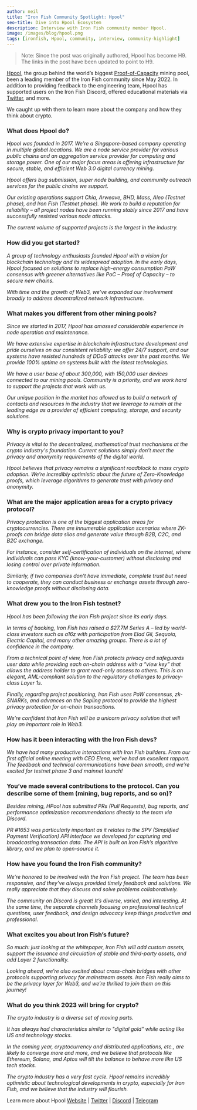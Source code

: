 ```yaml
---
author: neil
title: "Iron Fish Community Spotlight: Hpool"
seo-title: Dive into Hpool Ecosystem
description: Interview with Iron Fish community member Hpool.
image: /images/blog/hpool.png
tags: [ironfish, Hpool, community, interview, community-highlight]
---
```


> Note: Since the post was originally authored, Hpool has become H9. The links in the post have been updated to point to H9.

[Hpool](https://www.h9.com), the group behind the world’s biggest [Proof-of-Capacity](https://www.investopedia.com/terms/p/proof-capacity-cryptocurrency.asp#:~:text=Proof%20of%20capacity%20(PoC)%20is,mining%20rights%20and%20validate%20transactions.) mining pool, been a leading member of the Iron Fish community since May 2022. In addition to providing feedback to the engineering team, Hpool has supported users on the Iron Fish Discord, offered educational materials via [Twitter](https://twitter.com/H9_Pool), and more.

We caught up with them to learn more about the company and how they think about crypto.

### What does Hpool do?
*Hpool was founded in 2017. We’re a Singapore-based company operating in multiple global locations. We are a node service provider for various public chains and an aggregation service provider for computing and storage power. One of our major focus areas is offering infrastructure for secure, stable, and efficient Web 3.0 digital currency mining.*

*Hpool offers bug submission, super node building, and community outreach services for the public chains we support.*

*Our existing operations support Chia, Arweave, BHD, Mass, Aleo (Testnet phase), and Iron Fish (Testnet phase). We work to build a reputation for reliability – all project nodes have been running stably since 2017 and have successfully resisted various node attacks.*

*The current volume of supported projects is the largest in the industry.*

### How did you get started?
*A group of technology enthusiasts founded Hpool with a vision for blockchain technology and its widespread adoption. In the early days, Hpool focused on solutions to replace high-energy consumption PoW consensus with greener alternatives like PoC – Proof of Capacity – to secure new chains.*

*With time and the growth of Web3, we’ve expanded our involvement broadly to address decentralized network infrastructure.*

### What makes you different from other mining pools?
*Since we started in 2017, Hpool has amassed considerable experience in node operation and maintenance.*

*We have extensive expertise in blockchain infrastructure development and pride ourselves on our consistent reliability: we offer 24/7 support, and our systems have resisted hundreds of DDoS attacks over the past months. We provide 100% uptime on systems built with the latest technologies.*

*We have a user base of about 300,000, with 150,000 user devices connected to our mining pools. Community is a priority, and we work hard to support the projects that work with us.*

*Our unique position in the market has allowed us to build a network of contacts and resources in the industry that we leverage to remain at the leading edge as a provider of efficient computing, storage, and security solutions.*

### Why is crypto privacy important to you?
*Privacy is vital to the decentralized, mathematical trust mechanisms at the crypto industry's foundation. Current solutions simply don’t meet the privacy and anonymity requirements of the digital world.*

*Hpool believes that privacy remains a significant roadblock to mass crypto adoption. We’re incredibly optimistic about the future of Zero-Knowledge proofs, which leverage algorithms to generate trust with privacy and anonymity.*

### What are the major application areas for a crypto privacy protocol?
*Privacy protection is one of the biggest application areas for cryptocurrencies. There are innumerable application scenarios where ZK-proofs can bridge data silos and generate value through B2B, C2C, and B2C exchange.*

*For instance, consider self-certification of individuals on the internet, where individuals can pass KYC (know-your-customer) without disclosing and losing control over private information.*

*Similarly, if two companies don’t have immediate, complete trust but need to cooperate, they can conduct business or exchange assets through zero-knowledge proofs without disclosing data.*

### What drew you to the Iron Fish testnet?
*Hpool has been following the Iron Fish project since its early days.*

*In terms of backing, Iron Fish has raised a $27.7M Series A –  led by world-class investors such as a16z with participation from Elad Gil, Sequoia, Electric Capital, and many other amazing groups. There is a lot of confidence in the company.*

*From a technical point of view, Iron Fish protects privacy and safeguards user data while providing each on-chain address with a “view key” that allows the address holder to grant read-only access to others. This is an elegant, AML-compliant solution to the regulatory challenges to privacy-class Layer 1s.*

*Finally, regarding project positioning, Iron Fish uses PoW consensus, zk-SNARKs, and advances on the Sapling protocol to provide the highest privacy protection for on-chain transactions.*

*We’re confident that Iron Fish will be a unicorn privacy solution that will play an important role in Web3.*

### How has it been interacting with the Iron Fish devs?
*We have had many productive interactions with Iron Fish builders. From our first official online meeting with CEO Elena, we’ve had an excellent rapport. The feedback and technical communications have been smooth, and we’re excited for testnet phase 3 and mainnet launch!*

### You’ve made several contributions to the protocol. Can you describe some of them (mining, bug reports, and so on)?
*Besides mining, HPool has submitted PRs (Pull Requests), bug reports, and performance optimization recommendations directly to the team via Discord.*

*PR #1653 was particularly important as it relates to the SPV (Simplified Payment Verification) API interface we developed for capturing and broadcasting transaction data. The API is built on Iron Fish’s algorithm library, and we plan to open-source it.*

### How have you found the Iron Fish community?
*We’re honored to be involved with the Iron Fish project. The team has been responsive, and they’ve always provided timely feedback and solutions. We really appreciate that they discuss and solve problems collaboratively.*

*The community on Discord is great! It’s diverse, varied, and interesting. At the same time, the separate channels focusing on professional technical questions, user feedback, and design advocacy keep things productive and professional.*

### What excites you about Iron Fish’s future?
*So much: just looking at the whitepaper, Iron Fish will add custom assets, support the issuance and circulation of stable and third-party assets, and add Layer 2 functionality.*

*Looking ahead, we’re also excited about cross-chain bridges with other protocols supporting privacy for mainstream assets. Iron Fish really aims to be the privacy layer for Web3, and we’re thrilled to join them on this journey!*

### What do you think 2023 will bring for crypto?
*The crypto industry is a diverse set of moving parts.*

*It has always had characteristics similar to "digital gold” while acting like US and technology stocks.*

*In the coming year, cryptocurrency and distributed applications, etc., are likely to converge more and more, and we believe that protocols like Ethereum, Solana, and Aptos will tilt the balance to behave more like US tech stocks.*

*The crypto industry has a very fast cycle. Hpool remains incredibly optimistic about technological developments in crypto, especially for Iron Fish, and we believe that the industry will flourish.*

Learn more about Hpool
[Website](https://www.h9.com) | [Twitter](https://twitter.com/H9_Pool) | [Discord](https://discord.gg/FHEsvEczQJ) | [Telegram](https://h9support.notion.site/Join-Community-19528891a7de4d868e951a9d47c79143)
